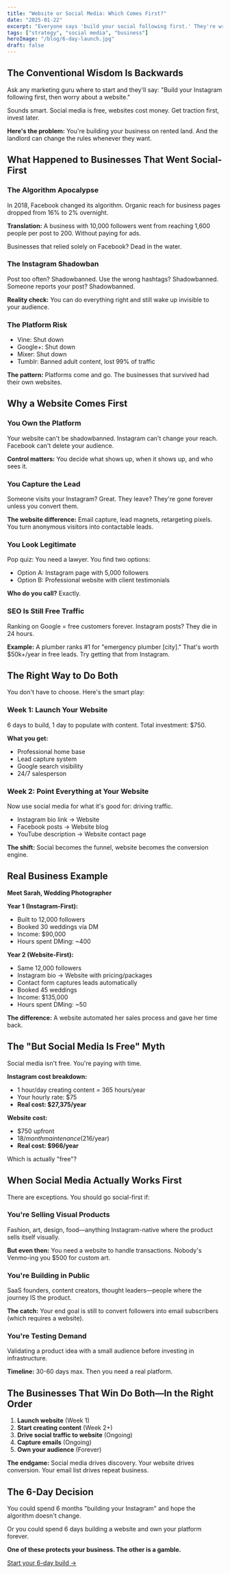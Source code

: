 ```yaml
---
title: "Website or Social Media: Which Comes First?"
date: "2025-01-22"
excerpt: "Everyone says 'build your social following first.' They're wrong. Here's why owning your platform beats renting someone else's."
tags: ["strategy", "social media", "business"]
heroImage: "/blog/6-day-launch.jpg"
draft: false
---
```


## The Conventional Wisdom Is Backwards

Ask any marketing guru where to start and they'll say: "Build your Instagram following first, then worry about a website."

Sounds smart. Social media is free, websites cost money. Get traction first, invest later.

**Here's the problem:** You're building your business on rented land. And the landlord can change the rules whenever they want.

## What Happened to Businesses That Went Social-First

### The Algorithm Apocalypse

In 2018, Facebook changed its algorithm. Organic reach for business pages dropped from 16% to 2% overnight.

**Translation:** A business with 10,000 followers went from reaching 1,600 people per post to 200. Without paying for ads.

Businesses that relied solely on Facebook? Dead in the water.

### The Instagram Shadowban

Post too often? Shadowbanned. Use the wrong hashtags? Shadowbanned. Someone reports your post? Shadowbanned.

**Reality check:** You can do everything right and still wake up invisible to your audience.

### The Platform Risk

- Vine: Shut down
- Google+: Shut down
- Mixer: Shut down
- Tumblr: Banned adult content, lost 99% of traffic

**The pattern:** Platforms come and go. The businesses that survived had their own websites.

## Why a Website Comes First

### You Own the Platform

Your website can't be shadowbanned. Instagram can't change your reach. Facebook can't delete your audience.

**Control matters:** You decide what shows up, when it shows up, and who sees it.

### You Capture the Lead

Someone visits your Instagram? Great. They leave? They're gone forever unless you convert them.

**The website difference:** Email capture, lead magnets, retargeting pixels. You turn anonymous visitors into contactable leads.

### You Look Legitimate

Pop quiz: You need a lawyer. You find two options:
- Option A: Instagram page with 5,000 followers
- Option B: Professional website with client testimonials

**Who do you call?** Exactly.

### SEO Is Still Free Traffic

Ranking on Google = free customers forever. Instagram posts? They die in 24 hours.

**Example:** A plumber ranks #1 for "emergency plumber [city]." That's worth $50k+/year in free leads. Try getting that from Instagram.

## The Right Way to Do Both

You don't have to choose. Here's the smart play:

### Week 1: Launch Your Website

6 days to build, 1 day to populate with content. Total investment: $750.

**What you get:**
- Professional home base
- Lead capture system
- Google search visibility
- 24/7 salesperson

### Week 2: Point Everything at Your Website

Now use social media for what it's good for: driving traffic.

- Instagram bio link → Website
- Facebook posts → Website blog
- YouTube description → Website contact page

**The shift:** Social becomes the funnel, website becomes the conversion engine.

## Real Business Example

**Meet Sarah, Wedding Photographer**

**Year 1 (Instagram-First):**
- Built to 12,000 followers
- Booked 30 weddings via DM
- Income: $90,000
- Hours spent DMing: ~400

**Year 2 (Website-First):**
- Same 12,000 followers
- Instagram bio → Website with pricing/packages
- Contact form captures leads automatically
- Booked 45 weddings
- Income: $135,000
- Hours spent DMing: ~50

**The difference:** A website automated her sales process and gave her time back.

## The "But Social Media Is Free" Myth

Social media isn't free. You're paying with time.

**Instagram cost breakdown:**
- 1 hour/day creating content = 365 hours/year
- Your hourly rate: $75
- **Real cost: $27,375/year**

**Website cost:**
- $750 upfront
- $18/month maintenance ($216/year)
- **Real cost: $966/year**

Which is actually "free"?

## When Social Media Actually Works First

There are exceptions. You should go social-first if:

### You're Selling Visual Products

Fashion, art, design, food—anything Instagram-native where the product sells itself visually.

**But even then:** You need a website to handle transactions. Nobody's Venmo-ing you $500 for custom art.

### You're Building in Public

SaaS founders, content creators, thought leaders—people where the journey IS the product.

**The catch:** Your end goal is still to convert followers into email subscribers (which requires a website).

### You're Testing Demand

Validating a product idea with a small audience before investing in infrastructure.

**Timeline:** 30-60 days max. Then you need a real platform.

## The Businesses That Win Do Both—In the Right Order

1. **Launch website** (Week 1)
2. **Start creating content** (Week 2+)
3. **Drive social traffic to website** (Ongoing)
4. **Capture emails** (Ongoing)
5. **Own your audience** (Forever)

**The endgame:** Social media drives discovery. Your website drives conversion. Your email list drives repeat business.

## The 6-Day Decision

You could spend 6 months "building your Instagram" and hope the algorithm doesn't change.

Or you could spend 6 days building a website and own your platform forever.

**One of these protects your business. The other is a gamble.**

[Start your 6-day build →](/)
